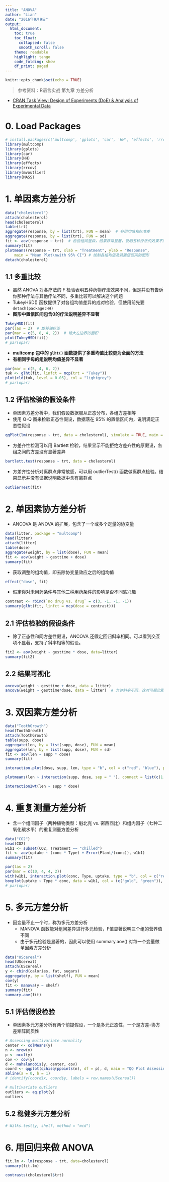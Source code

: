 ```yaml
---
title: "ANOVA"
author: "Lian"
date: "2016年9月9日"
output:
  html_document:
    toc: true
    toc_float:
      collapsed: false
      smooth_scroll: false
    theme: readable
    highlight: tango
    code_folding: show
    df_print: paged
---
```


```r
knitr::opts_chunk$set(echo = TRUE)
```

> 参考资料：R语言实战 第九章 方差分析

- [CRAN Task View: Design of Experiments (DoE) & Analysis of Experimental Data](https://cran.r-project.org/web/views/ExperimentalDesign.html)

# 0. Load Packages
```r
# install.packages(c('multcomp', 'gplots', 'car', 'HH', 'effects', 'rrcov', 'mvoutlier', 'MASS'))
library(multcomp)
library(gplots)
library(car)
library(HH)
library(effects)
library(rrcov)
library(mvoutlier)
library(MASS)
```

# 1. 单因素方差分析
```r
data("cholesterol")
attach(cholesterol)
head(cholesterol)
table(trt)
aggregate(response, by = list(trt), FUN = mean)  # 各组均值和标准差
aggregate(response, by = list(trt), FUN = sd)
fit <- aov(response ~ trt)  # 检验组间差异，结果非常显著，说明五种疗法的效果不同
summary(fit)
plotmeans(response ~ trt, xlab = "Treatment", ylab = "Response", 
    main = "Mean Plot\nwith 95% CI") # 绘制各组均值及其置信区间的图形
detach(cholesterol)
```

## 1.1 多重比较
- 虽然 ANOVA 对各疗法的 F 检验表明五种药物疗法效果不同，但是并没有告诉你那种疗法与其他疗法不同，多重比较可以解决这个问题
- TukeyHSD() 函数提供了对各组均值差异的成对检验，但使用前先要 `detach(package:HH)`
- **图形中置信区间包含0的疗法说明差异不显著**

```r
TukeyHSD(fit)
par(las = 2)  # 旋转轴标签
par(mar = c(5, 8, 4, 2))  # 增大左边界的面积
plot(TukeyHSD(fit))
# par(opar)
```

- **multcomp 包中的 `glht()` 函数提供了多重均值比较更为全面的方法**
- **有相同字母的组说明均值差异不显著**
```r
par(mar = c(5, 4, 6, 2))
tuk <- glht(fit, linfct = mcp(trt = "Tukey"))
plot(cld(tuk, level = 0.05), col = "lightgrey")
# par(opar)
```

## 1.2 评估检验的假设条件
- 单因素方差分析中，我们假设数据服从正态分布，各组方差相等
- 使用 Q-Q 图来检验正态性假设，数据落在 95% 的置信区间内，说明满足正态性假设

```r
qqPlot(lm(response ~ trt, data = cholesterol), simulate = TRUE, main = "QQ Plot", labels = FALSE)
```

- 方差齐性检测可以用 Bartlett 检验，结果显示不能拒绝方差齐性的原假设，各组之间的方差没有显著差异
```r
bartlett.test(response ~ trt, data = cholesterol)
```

- 方差齐性分析对离群点非常敏感，可以用 outlierTest() 函数做离群点检验。结果显示并没有证据说明数据中含有离群点
```r
outlierTest(fit)
```

# 2. 单因素协方差分析
- ANCOVA 是 ANOVA 的扩展，包含了一个或多个定量的协变量

```r
data(litter, package = "multcomp")
head(litter)
attach(litter)
table(dose)
aggregate(weight, by = list(dose), FUN = mean)
fit <- aov(weight ~ gesttime + dose)
summary(fit)
```

- 获取调整的组均值，即去除协变量效应之后的组均值
```r
effect("dose", fit)
```

- 假定你对未用药条件与其他三种用药条件的影响是否不同感兴趣
```r
contrast <- rbind(`no drug vs. drug` = c(3, -1, -1, -1))
summary(glht(fit, linfct = mcp(dose = contrast)))
```

## 2.1 评估检验的假设条件
- 除了正态性和同方差性假设，ANCOVA 还假定回归斜率相同。可以看到交互项不显著，支持了斜率相等的假设。

```r
fit2 <- aov(weight ~ gesttime * dose, data=litter)
summary(fit2)
```

## 2.2 结果可视化
```r
ancova(weight ~ gesttime + dose, data = litter)
ancova(weight ~ gesttime*dose, data = litter)  # 允许斜率不同，这对可视化那些违背回归斜率同质性的实例非常有用
```

# 3. 双因素方差分析
```r
data("ToothGrowth")
head(ToothGrowth)
attach(ToothGrowth)
table(supp, dose)
aggregate(len, by = list(supp, dose), FUN = mean)
aggregate(len, by = list(supp, dose), FUN = sd)
fit <- aov(len ~ supp * dose)
summary(fit)
```

```r
interaction.plot(dose, supp, len, type = "b", col = c("red", "blue"), pch = c(16, 18), main = "Interaction between Dose and Supplement Type")
```

```r
plotmeans(len ~ interaction(supp, dose, sep = " "), connect = list(c(1, 3, 5), c(2, 4, 6)), col = c("red", "darkgreen"), main = "Interaction Plot with 95% CIs", xlab = "Treatment and Dose Combination")
```

```r
interaction2wt(len ~ supp * dose)
```

# 4. 重复测量方差分析
- 含一个组间因子（两种植物类型：魁北克 vs. 密西西比）和组内因子（七种二氧化碳水平）的重复测量方差分析

```r
data("CO2")
head(CO2)
w1b1 <- subset(CO2, Treatment == "chilled")
fit <- aov(uptake ~ (conc * Type) + Error(Plant/(conc)), w1b1)
summary(fit)

par(las = 2)
par(mar = c(10, 4, 4, 2))
with(w1b1, interaction.plot(conc, Type, uptake, type = "b", col = c("red", "blue"), pch = c(16, 18), main = "Interaction Plot for Plant Type and Concentration"))
boxplot(uptake ~ Type * conc, data = w1b1, col = (c("gold", "green")), main = "Chilled Quebec and Mississippi Plants", ylab = "Carbon dioxide uptake rate (umol/m^2 sec)")
# par(opar)
```

# 5. 多元方差分析
- 因变量不止一个时，称为多元方差分析
    - MANOVA 函数能对组间差异进行多元检验，F值显著说明三个组的营养值不同
    - 由于多元检验是显著的，因此可以使用 summary.aov() 对每一个变量做单因素方差分析

```r
data("UScereal")
head(UScereal)
attach(UScereal)
y <- cbind(calories, fat, sugars)
aggregate(y, by = list(shelf), FUN = mean)
cov(y)
fit <- manova(y ~ shelf)
summary(fit)
summary.aov(fit)
```

## 5.1 评估假设检验
- 单因素多元方差分析有两个前提假设，一个是多元正态性，一个是方差-协方差矩阵同质性

```r
# Assessing multivariate normality
center <- colMeans(y)
n <- nrow(y)
p <- ncol(y)
cov <- cov(y)
d <- mahalanobis(y, center, cov)
coord <- qqplot(qchisq(ppoints(n), df = p), d, main = "QQ Plot Assessing Multivariate Normality", ylab = "Mahalanobis D2")
abline(a = 0, b = 1)
# identify(coord$x, coord$y, labels = row.names(UScereal))
```

```r
# multivariate outliers
outliers <- aq.plot(y)
outliers
```

## 5.2 稳健多元方差分析
```r
# Wilks.test(y, shelf, method = "mcd")
```

# 6. 用回归来做 ANOVA

```r
fit.lm <- lm(response ~ trt, data=cholesterol)
summary(fit.lm)

contrasts(cholesterol$trt)
```

